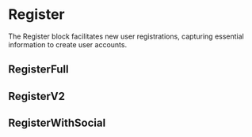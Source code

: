 
<Meta of={RegisterStories} />

# Register

The Register block facilitates new user registrations, capturing essential information to create user accounts.

<ToggleCanvas of={RegisterStories.Register} />

## RegisterFull
<ToggleCanvas of={RegisterStories.RegisterFull} />

## RegisterV2
<ToggleCanvas of={RegisterStories.RegisterV2} />

## RegisterWithSocial
<ToggleCanvas of={RegisterStories.RegisterWithSocial} />
